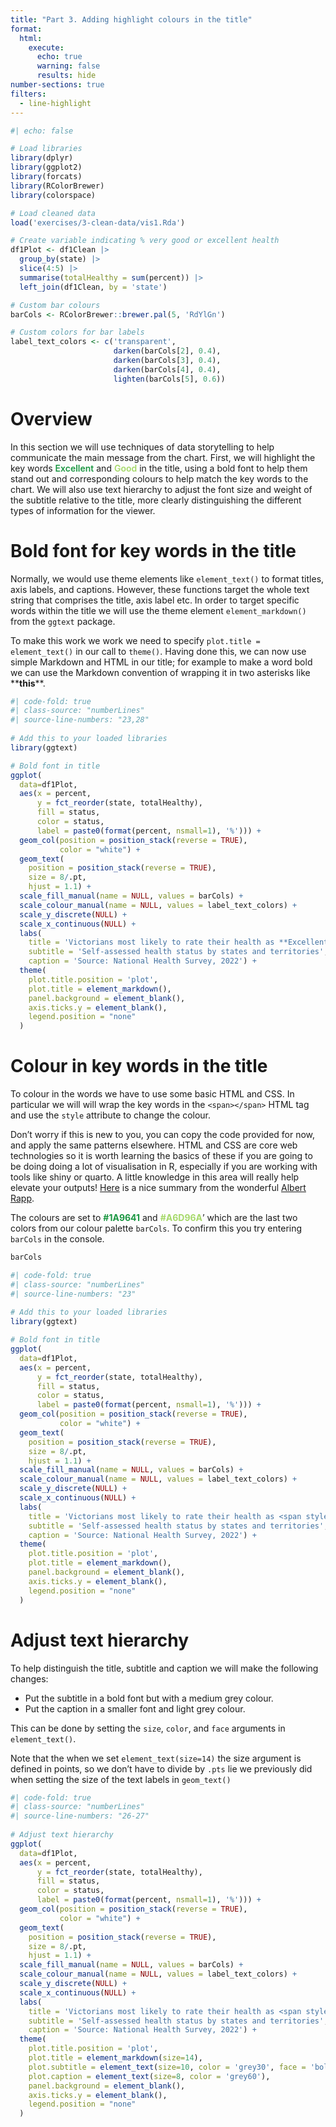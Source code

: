 ```yaml
---
title: "Part 3. Adding highlight colours in the title"
format: 
  html:
    execute:
      echo: true
      warning: false
      results: hide
number-sections: true   
filters:
  - line-highlight
---
```



```r
#| echo: false

# Load libraries
library(dplyr)
library(ggplot2)
library(forcats)
library(RColorBrewer)
library(colorspace)

# Load cleaned data
load('exercises/3-clean-data/vis1.Rda')

# Create variable indicating % very good or excellent health
df1Plot <- df1Clean |>
  group_by(state) |>
  slice(4:5) |>
  summarise(totalHealthy = sum(percent)) |>
  left_join(df1Clean, by = 'state')

# Custom bar colours
barCols <- RColorBrewer::brewer.pal(5, 'RdYlGn')

# Custom colors for bar labels 
label_text_colors <- c('transparent',
                       darken(barCols[2], 0.4),
                       darken(barCols[3], 0.4),
                       darken(barCols[4], 0.4),
                       lighten(barCols[5], 0.6))
```

# Overview

In this section we will use techniques of data storytelling to help communicate the main message from the chart. First, we will highlight the key words <span style="color: #1A9641; font-weight: 600;">Excellent</span> and <span style="color: #A6D96A; font-weight: 600;">Good</span> in the title, using a bold font to help them stand out and corresponding colours to help match the key words to the chart. We will also use text hierarchy to adjust the font size and weight of the subtitle relative to the title, more clearly distinguishing the different types of information for the viewer. 

# Bold font for key words in the title

Normally, we would use theme elements like `element_text()` to format titles, axis labels, and captions. However, these functions target the whole text string that comprises the title, axis label etc. In order to target specific words within the title we will use the theme element `element_markdown()` from the `ggtext` package. 

To make this work we work we need to specify `plot.title = element_text()` in our call to `theme()`. Having done this, we can now use simple Markdown and HTML in our title; for example to make a word bold we can use the Markdown convention of wrapping it in two asterisks like \*\***this**\*\*. 


```r
#| code-fold: true
#| class-source: "numberLines"
#| source-line-numbers: "23,28"
 
# Add this to your loaded libraries
library(ggtext)

# Bold font in title
ggplot(
  data=df1Plot,
  aes(x = percent, 
      y = fct_reorder(state, totalHealthy), 
      fill = status,
      color = status,
      label = paste0(format(percent, nsmall=1), '%'))) + 
  geom_col(position = position_stack(reverse = TRUE),
           color = "white") +
  geom_text(
    position = position_stack(reverse = TRUE),
    size = 8/.pt, 
    hjust = 1.1) +
  scale_fill_manual(name = NULL, values = barCols) +
  scale_colour_manual(name = NULL, values = label_text_colors) +
  scale_y_discrete(NULL) +
  scale_x_continuous(NULL) +
  labs(
    title = 'Victorians most likely to rate their health as **Excellent** or **Very Good**',
    subtitle = 'Self-assessed health status by states and territories',
    caption = 'Source: National Health Survey, 2022') +
  theme(
    plot.title.position = 'plot',
    plot.title = element_markdown(),
    panel.background = element_blank(),
    axis.ticks.y = element_blank(),
    legend.position = "none"
  )

```

# Colour in key words in the title

To colour in the words we have to use some basic HTML and CSS. In particular we will will wrap the key words in the `<span></span>` HTML tag and use the `style` attribute to change the colour. 

::: {.aside}
Don't worry if this is new to you, you can copy the code provided for now, and apply the same patterns elsewhere. HTML and CSS are core web technologies so it is worth learning the basics of these if you are going to be doing doing a lot of visualisation in R, especially if you are working with tools like shiny or quarto. A little knowledge in this area will really help elevate your outputs! [Here](https://albert-rapp.de/posts/16_html_css_for_r/16_html_css_for_r.html) is a nice summary from the wonderful [Albert Rapp](https://albert-rapp.de/). 
:::

The colours are set to <span style="color: #1A9641;">**#1A9641**</span> and <span style="color: #A6D96A;">**#A6D96A**</span>' which are the last two colors from our colour palette `barCols`. To confirm this you try entering `barCols` in the console. 

```r
barCols
```


```r
#| code-fold: true
#| class-source: "numberLines"
#| source-line-numbers: "23"
 
# Add this to your loaded libraries
library(ggtext)

# Bold font in title
ggplot(
  data=df1Plot,
  aes(x = percent, 
      y = fct_reorder(state, totalHealthy), 
      fill = status,
      color = status,
      label = paste0(format(percent, nsmall=1), '%'))) + 
  geom_col(position = position_stack(reverse = TRUE),
           color = "white") +
  geom_text(
    position = position_stack(reverse = TRUE),
    size = 8/.pt, 
    hjust = 1.1) +
  scale_fill_manual(name = NULL, values = barCols) +
  scale_colour_manual(name = NULL, values = label_text_colors) +
  scale_y_discrete(NULL) +
  scale_x_continuous(NULL) +
  labs(
    title = 'Victorians most likely to rate their health as <span style="color: #1A9641;">**Excellent**</span> or <span style="color: #A6D96A;">**Very Good**</span>',
    subtitle = 'Self-assessed health status by states and territories',
    caption = 'Source: National Health Survey, 2022') +
  theme(
    plot.title.position = 'plot',
    plot.title = element_markdown(),
    panel.background = element_blank(),
    axis.ticks.y = element_blank(),
    legend.position = "none"
  )

```

# Adjust text hierarchy

To help distinguish the title, subtitle and caption we will make the following changes:

* Put the subtitle in a bold font but with a medium grey colour.
* Put the caption in a smaller font and light grey colour.

This can be done by setting the `size`, `color`, and `face` arguments in `element_text()`.

::: {.aside}
Note that the when we set `element_text(size=14)` the size argument is defined in points, so we don't have to divide by `.pts` lie we previously did when setting the size of the text labels in `geom_text()`
:::

```r
#| code-fold: true
#| class-source: "numberLines"
#| source-line-numbers: "26-27"
 
# Adjust text hierarchy
ggplot(
  data=df1Plot,
  aes(x = percent, 
      y = fct_reorder(state, totalHealthy), 
      fill = status,
      color = status,
      label = paste0(format(percent, nsmall=1), '%'))) + 
  geom_col(position = position_stack(reverse = TRUE),
           color = "white") +
  geom_text(
    position = position_stack(reverse = TRUE),
    size = 8/.pt, 
    hjust = 1.1) +
  scale_fill_manual(name = NULL, values = barCols) +
  scale_colour_manual(name = NULL, values = label_text_colors) +
  scale_y_discrete(NULL) +
  scale_x_continuous(NULL) +
  labs(
    title = 'Victorians most likely to rate their health as <span style="color: #1A9641;">**Excellent**</span> or <span style="color: #A6D96A;">**Very Good**</span>',
    subtitle = 'Self-assessed health status by states and territories',
    caption = 'Source: National Health Survey, 2022') +
  theme(
    plot.title.position = 'plot',
    plot.title = element_markdown(size=14),
    plot.subtitle = element_text(size=10, color = 'grey30', face = 'bold'),
    plot.caption = element_text(size=8, color = 'grey60'),
    panel.background = element_blank(),
    axis.ticks.y = element_blank(),
    legend.position = "none"
  )
```


